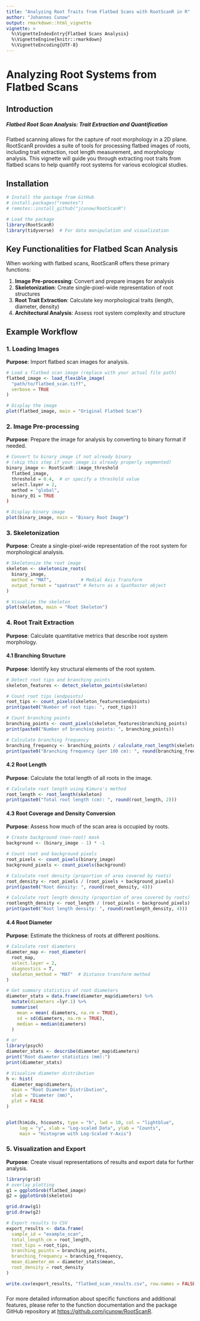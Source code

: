 ```yaml
---
title: "Analyzing Root Traits from Flatbed Scans with RootScanR in R"
author: "Johannes Cunow"
output: rmarkdown::html_vignette
vignette: >
  %\VignetteIndexEntry{Flatbed Scans Analysis}
  %\VignetteEngine{knitr::rmarkdown}
  %\VignetteEncoding{UTF-8}
---
```


# Analyzing Root Systems from Flatbed Scans

## Introduction

##### Flatbed Root Scan Analysis: Trait Extraction and Quantification

Flatbed scanning allows for the capture of root morphology in a 2D plane. RootScanR provides a suite of tools for processing 
flatbed images of roots, including trait extraction, root length measurement, and morphology analysis. This vignette will guide you 
through extracting root traits from flatbed scans to help quantify root systems for various ecological studies.

## Installation

```r
# Install the package from GitHub
# install.packages("remotes")
# remotes::install_github("jcunow/RootScanR")

# Load the package
library(RootScanR)
library(tidyverse)  # For data manipulation and visualization
```

## Key Functionalities for Flatbed Scan Analysis

When working with flatbed scans, RootScanR offers these primary functions:

1. **Image Pre-processing**: Convert and prepare images for analysis
2. **Skeletonization**: Create single-pixel-wide representation of root structures
3. **Root Trait Extraction**: Calculate key morphological traits (length, diameter, density)
4. **Architectural Analysis**: Assess root system complexity and structure

## Example Workflow

### 1. Loading Images

**Purpose**: Import flatbed scan images for analysis.

```r
# Load a flatbed scan image (replace with your actual file path)
flatbed_image <- load_flexible_image(
  "path/to/flatbed_scan.tiff", 
  verbose = TRUE
)

# Display the image
plot(flatbed_image, main = "Original Flatbed Scan")
```

### 2. Image Pre-processing

**Purpose**: Prepare the image for analysis by converting to binary format if needed.

```r
# Convert to binary image if not already binary
# (skip this step if your image is already properly segmented)
binary_image <- RootScanR::image_threshold
  flatbed_image,
  threshold = 0.4,  # or specify a threshold value
  select.layer = 2,  
  method = "global",
  binary_01 = TRUE
)

# Display binary image
plot(binary_image, main = "Binary Root Image")
```

### 3. Skeletonization

**Purpose**: Create a single-pixel-wide representation of the root system for morphological analysis.

```r
# Skeletonize the root image
skeleton <- skeletonize_roots(
  binary_image,
  method = "MAT",           # Medial Axis Transform
  output_format = "spatrast" # Return as a SpatRaster object
)

# Visualize the skeleton
plot(skeleton, main = "Root Skeleton")
```

### 4. Root Trait Extraction

**Purpose**: Calculate quantitative metrics that describe root system morphology.

#### 4.1 Branching Structure

**Purpose**: Identify key structural elements of the root system.

```r
# Detect root tips and branching points
skeleton_features <- detect_skeleton_points(skeleton)

# Count root tips (endpoints)
root_tips <- count_pixels(skeleton_features$endpoints)
print(paste0("Number of root tips: ", root_tips))

# Count branching points
branching_points <- count_pixels(skeleton_features$branching_points)
print(paste0("Number of branching points: ", branching_points))

# Calculate branching frequency
branching_frequency <- branching_points / calculate_root_length(skeleton) * 100
print(paste0("Branching frequency (per 100 cm): ", round(branching_frequency, 2)))
```

#### 4.2 Root Length

**Purpose**: Calculate the total length of all roots in the image.

```r
# Calculate root length using Kimura's method
root_length <- root_length(skeleton)
print(paste0("Total root length (cm): ", round(root_length, 2)))
```

#### 4.3 Root Coverage and Density Conversion

**Purpose**: Assess how much of the scan area is occupied by roots.

```r
# Create background (non-root) mask
background <- (binary_image - 1) * -1

# Count root and background pixels
root_pixels <- count_pixels(binary_image)
background_pixels <- count_pixels(background)

# Calculate root density (proportion of area covered by roots)
root_density <- root_pixels / (root_pixels + background_pixels)
print(paste0("Root density: ", round(root_density, 4)))

# Calculate root length density (proportion of area covered by roots)
rootlength_density <- root_length / (root_pixels + background_pixels)
print(paste0("Root length density: ", round(rootlength_density, 4)))

```


#### 4.4 Root Diameter

**Purpose**: Estimate the thickness of roots at different positions.

```r
# Calculate root diameters
diameter_map <- root_diameter(
  root_map, 
  select.layer = 2,
  diagnostics = T,
  skeleton_method = "MAT"  # Distance transform method
)

# Get summary statistics of root diameters
diameter_stats = data.frame(diameter_map$diameters) %>%
  mutate(diameters =lyr.1) %>%
  summarise(
    mean = mean( diameters, na.rm = TRUE),
    sd = sd(diameters, na.rm = TRUE),
    median = median(diameters)
  )

# or
library(psych)
diameter_stats <- describe(diameter_map$diameters)
print("Root diameter statistics (mm):")
print(diameter_stats)

# Visualize diameter distribution
h <- hist(
  diameter_map$diameters, 
  main = "Root Diameter Distribution",
  xlab = "Diameter (mm)", 
  plot = FALSE
)


plot(h$mids, h$counts, type = "h", lwd = 10, col = "lightblue",
     log = "y", xlab = "Log-scaled Data", ylab = "Counts",
     main = "Histogram with Log-Scaled Y-Axis")

```


### 5. Visualization and Export

**Purpose**: Create visual representations of results and export data for further analysis.

```r
library(grid)
# overlay plotting
g1 = ggplotGrob(flatbed_image)
g2 = ggplotGrob(skeleton)

grid.draw(g1)
grid.draw(g2)

# Export results to CSV
export_results <- data.frame(
  sample_id = "example_scan",
  total_length_cm = root_length,
  root_tips = root_tips,
  branching_points = branching_points,
  branching_frequency = branching_frequency,
  mean_diameter_mm = diameter_stats$mean,
  root_density = root_density
)

write.csv(export_results, "flatbed_scan_results.csv", row.names = FALSE)
```
##### 
For more detailed information about specific functions and additional features, please refer to the function documentation and the package GitHub repository at [https://github.com/jcunow/RootScanR](https://github.com/jcunow/RootScanR).
